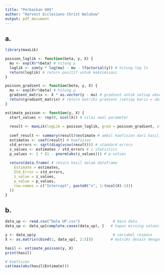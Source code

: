 ```yaml
---
title: "Perbaikan UAS"
author: "Harvest Ecclesiano Christ Walukow"
output: pdf_document
---
```



## a.

```r
library(maxLik)

poisson_loglik <- function(beta, y, X) {
  mu <- exp(X%*%beta) # hitung μ 
  loglik <- sum(y * log(mu) - mu - lfactorial(y)) # hitung log ln
  return(loglik) # return positif untuk maksimisasi
}

poisson_gradient <- function(beta, y, X) {
  mu <- exp(X%*%beta) # hitung μ 
  gradient_matrix <- X * as.vector(y - mu) # gradient untuk setiap observasi (matrix)
  return(gradient_matrix) # return matriks gradient (setiap baris = observasi)
}

estimate_poisson <- function(y, X) {
  start_values <- rep(0, ncol(X)) # nilai awal parameter
  
  result <- maxLik(logLik = poisson_loglik, grad = poisson_gradient, start = start_values, method = "BHHH", y = y, X = X) # maksimisasi likelihood dengan maxLik
  
  coef_result <- summary(result)$estimate # ambil koefisien dari hasil
  estimates <- coef(result) # koefisien
  std_errors <- sqrt(diag(vcov(result))) # standard errors
  z_values <- estimates / std_errors # z statistics
  p_values <- 2 * (1 - pnorm(abs(z_values))) # p-values
  
  return(data.frame( # return hasil dalam dataframe
    Estimate = estimates,
    Std_Error = std_errors,
    z_value = z_values,
    p_value = p_values,
    row.names = c("Intercept", paste0("x", 1:(ncol(X)-1)))
  ))
}
```

## b.

```r
data_up <- read.csv("Data UP.csv")               # baca data
data_up <- data_up[complete.cases(data_up), ]   # hapus missing values

y <- data_up$y                                   # variabel respons
X <- as.matrix(cbind(1, data_up[, 2:5]))        # matriks desain dengan intercept

hasil <- estimate_poisson(y, X)
print(hasil)

# koefisien
cat(max(abs(hasil$Estimate)))
```